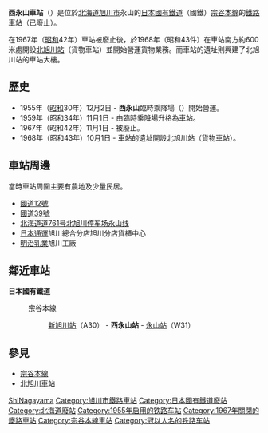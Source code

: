 {{noteTA
|T=zh-tw:西永山車站;zh-hk:西永山站;zh-cn:西永山站;
|1=zh-tw:新旭川車站;zh-hk:新旭川站;zh-cn:新旭川站;
|2=zh-tw:永山車站;zh-hk:永山站;zh-cn:永山站;
|3=zh-tw:北旭川車站;zh-hk:北旭川站;zh-cn:北旭川站;
}}
{{日本車站資訊
|公司色 = #ccc
|文字色 = #000
|站名 = 西永山站
|圖片 = 
|pxl = 
|圖片說明 = 
|日文原名 = 西永山
|平假名 = にしながやま
|羅馬拼音 = Nishi-Nagayama
|副站名 = 
|前一站 = [[新旭川站|新旭川]]
|前一站距離 = 3.5
|後一站距離 = 2.1
|後一站 = [[永山站|永山]]
|電報略號 = 
|車站編號 = 
|停站路線數 = 
|所屬公司 = [[日本國有鐵道|日本國有鐵道]]（國鐵）
|所屬路線 =  [[宗谷本線|宗谷本線]]
|距離 = 7.2
|起點站 = [[旭川站|旭川]]
|所在地 = [[北海道|北海道]][[旭川市|旭川市]]永山
|車站構造 = 地面車站
|月台配置 = 
|啟用年月日 = 1955年（[[昭和|昭和]]30年）12月2日
|廢站年月日 = 1967年（昭和42年）11月1日
|乘客人數 = 
|上下車人次 = 
|統計年度 = 
|轉車 = 
|備註 = 
|全寬備註 = 
}}

'''西永山車站'''（{{jpn|j=西永山駅|hg=にしながやまえき|rm=Nishi-nagayama eki|f=y}}）是位於[[北海道|北海道]][[旭川市|旭川市]]永山的[[日本國有鐵道|日本國有鐵道]]（國鐵）[[宗谷本線|宗谷本線]]的[[鐵路車站|鐵路車站]]（已廢止）。

在1967年（[[昭和|昭和]]42年）車站被廢止後，於1968年（昭和43件）在車站南方約600米處開設[[北旭川站|北旭川站]]（貨物車站）並開始營運貨物業務。而車站的遺址則興建了北旭川站的車站大樓。

== 歷史 ==
* 1955年（[[昭和|昭和]]30年）12月2日 - '''西永山'''臨時乘降場（{{lang|ja|にしながやまかりじょうこうじょう}}）開始營運。
* 1959年（昭和34年）11月1日 - 由臨時乘降場升格為車站。
* 1967年（昭和42年）11月1日 - 被廢止。
* 1968年（昭和43年）10月1日 - 車站的遺址開設北旭川站（貨物車站）。

== 車站周邊 ==
當時車站周圍主要有農地及少量民居。
* [[國道12號|國道12號]]
* [[國道39號|國道39號]]
* [[北海道道761号北旭川停车场永山线|北海道道761号北旭川停车场永山线]]
* [[日本通運|日本通運]]旭川總合分店旭川分店貨櫃中心
* [[明治|明治乳業]]旭川工廠

== 鄰近車站 ==
'''日本國有鐵道'''
:宗谷本線
::[[新旭川站|新旭川站]]（A30） - '''西永山站''' - [[永山站|永山站]]（W31）

== 參見 ==
* [[宗谷本線|宗谷本線]]
* [[北旭川車站|北旭川車站]]

{{宗谷本線}}
{{DEFAULTSORT:Nishi-nagayama}}
[[Category:日本鐵路車站_Ni|ShiNagayama]]
[[Category:旭川市鐵路車站|Category:旭川市鐵路車站]]
[[Category:日本國有鐵道廢站|Category:日本國有鐵道廢站]]
[[Category:北海道廢站|Category:北海道廢站]]
[[Category:1955年启用的铁路车站|Category:1955年启用的铁路车站]]
[[Category:1967年關閉的鐵路車站|Category:1967年關閉的鐵路車站]]
[[Category:宗谷本線車站|Category:宗谷本線車站]]
[[Category:冠以人名的铁路车站|Category:冠以人名的铁路车站]]
